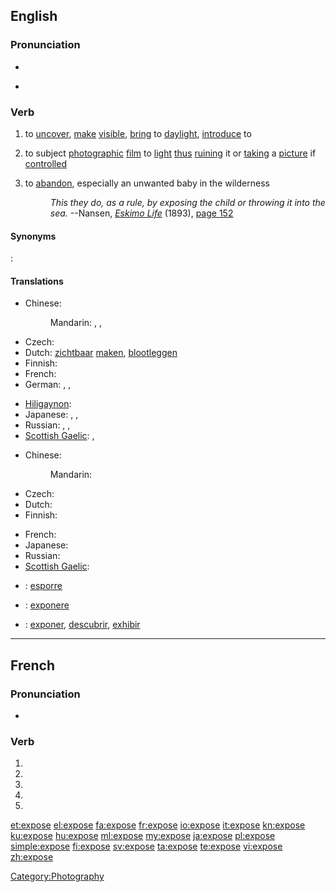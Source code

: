 {{also|exposé}}
==English==

===Pronunciation===
* {{audio|en-us-expose.ogg|Audio (US)}}

* {{rhymes|əʊz}}

===Verb===
{{en-verb|expos|ing}}

# {{transitive}} to [[uncover]], [[make]] [[visible]], [[bring]] to [[daylight]], [[introduce]] to
# {{transitive}} to subject [[photograph]]ic [[film]] to [[light]] [[thus]] [[ruin]]ing it or [[take|taking]] a [[picture]] if [[control]]led
# {{transitive}} to [[abandon]], especially an unwanted baby in the wilderness
#: ''This they do, as a rule, by exposing the child or throwing it into the sea.'' --Nansen, ''[[s:Eskimo Life|Eskimo Life]]'' (1893), [[s:Page:Eskimo Life.djvu/194|page 152]]

====Synonyms====
{{context|to reveal a hidden aspect of one's character}}: {{l|en|bewray}}

====Translations====
{{trans-top|to uncover, make visible, bring to daylight, introduce to}}
* Chinese:
*: Mandarin: {{t|cmn|揭露|tr=jiēlù|sc=Hani}},  {{t-|cmn|暴露|tr=bàolù|sc=Hani}}, {{t|zh|露出|tr=lùchū|sc=Hani}}
* Czech: {{t-|cs|vystavit}}
* Dutch: [[zichtbaar]] [[maken]], [[blootleggen]]
* Finnish: {{t+|fi|paljastaa}}
* French: {{t+|fr|exposer}}
* German: {{t|de|aufdecken}},  {{t|de|offenbaren}},  {{t|de|entblößen}}
{{trans-mid}}
* [[Hiligaynon]]: {{tø|hil|abansada|alt=abansáda}}
* Japanese: {{t|ja|晒す|tr=さらす, sarasu|sc=Hani}},  {{t-|ja|暴く|tr=あばく, abaku}},  {{t|ja|暴露する|tr=ばくろする, bakuro-surú}}
* Russian: {{t|ru|выставлять|tr=vystavlját'}},  {{t|ru|раскрывать|tr=raskryvát'}},  {{t|ru|обнажать|tr=obnažát'}}
* [[Scottish Gaelic]]: {{t-|gd|foillsich|xs=Scottish Gaelic}}, {{t-|gd|rùisg|xs=Scottish Gaelic}}
{{trans-bottom}}

{{trans-top|to subject photographic film to light thus ruining it or taking a picture if controlled}}
* Chinese:
*: Mandarin: {{t|cmn|曝光|tr=pùguāng|sc=Hani}}
* Czech: {{t-|cs|exponovat}}
* Dutch: {{t+|nl|blootstellen}}
* Finnish: {{t-|fi|valottaa}}
{{trans-mid}}
* French: {{t+|fr|exposer}}
* Japanese: {{t|ja|露光させる|tr=ろこうさせる, rokō-saseru}}
* Russian: {{t|ru|делать выдержку|tr=délat' výderžku}}
* [[Scottish Gaelic]]: {{t-|gd|nochd|xs=Scottish Gaelic}}
{{trans-bottom}}

{{checktrans-top}}
* {{ttbc|it}}: [[esporre]]
{{trans-mid}}
* {{ttbc|la}}: [[exponere]]
* {{ttbc|es}}: [[exponer]], [[descubrir]], [[exhibir]]
{{trans-bottom}}

[[Category:Photography]]

----

==French==

===Pronunciation===
* {{IPA|lang=fr|/ɛk.spoz/}}

===Verb===
{{fr-verb-form}}

# {{conjugation of|exposer||1|s|pres|ind|lang=fr}}
# {{conjugation of|exposer||3|s|pres|ind|lang=fr}}
# {{conjugation of|exposer||1|s|pres|sub|lang=fr}}
# {{conjugation of|exposer||1|s|pres|sub|lang=fr}}
# {{conjugation of|exposer||2|s|imp|lang=fr}}

[[et:expose]]
[[el:expose]]
[[fa:expose]]
[[fr:expose]]
[[io:expose]]
[[it:expose]]
[[kn:expose]]
[[ku:expose]]
[[hu:expose]]
[[ml:expose]]
[[my:expose]]
[[ja:expose]]
[[pl:expose]]
[[simple:expose]]
[[fi:expose]]
[[sv:expose]]
[[ta:expose]]
[[te:expose]]
[[vi:expose]]
[[zh:expose]]